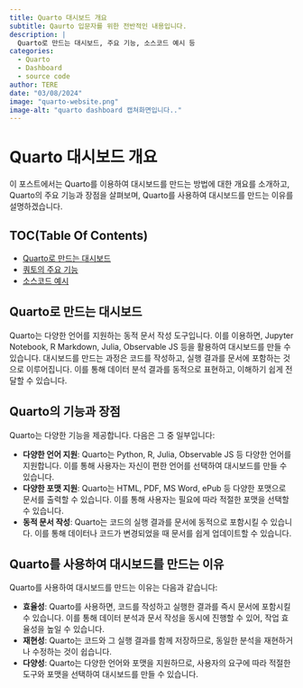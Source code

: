 ```yaml
---
title: Quarto 대시보드 개요
subtitle: Qaurto 입문자를 위한 전반적인 내용입니다.
description: |
  Quarto로 만드는 대시보드, 주요 기능, 소스코드 예시 등
categories:
  - Quarto
  - Dashboard
  - source code
author: TERE
date: "03/08/2024"
image: "quarto-website.png"
image-alt: "quarto dashboard 캡쳐화면입니다.."
---
```


# Quarto 대시보드 개요

이 포스트에서는 Quarto를 이용하여 대시보드를 만드는 방법에 대한 개요를 소개하고, Quarto의 주요 기능과 장점을 살펴보며, Quarto를 사용하여 대시보드를 만드는 이유를 설명하겠습니다.

## TOC(Table Of Contents)

-   [Quarto로 만드는 대시보드](#Quarto로-만드는-대시보드)
-   [쿼토의 주요 기능](#Quarto의-기능과-장점)
-   [소스코드 예시](##Quarto를-사용하여-대시보드를-만드는-이유)

## Quarto로 만드는 대시보드 {#Quarto로-만드는-대시보드}

Quarto는 다양한 언어를 지원하는 동적 문서 작성 도구입니다. 이를 이용하면, Jupyter Notebook, R Markdown, Julia, Observable JS 등을 활용하여 대시보드를 만들 수 있습니다[ ](https://www.facebook.com/groups/tidyverse/posts/2325808134350505/). 대시보드를 만드는 과정은 코드를 작성하고, 실행 결과를 문서에 포함하는 것으로 이루어집니다. 이를 통해 데이터 분석 결과를 동적으로 표현하고, 이해하기 쉽게 전달할 수 있습니다.

## Quarto의 기능과 장점 {#Quarto의-기능과-장점}

Quarto는 다양한 기능을 제공합니다. 다음은 그 중 일부입니다:

-   **다양한 언어 지원**: Quarto는 Python, R, Julia, Observable JS 등 다양한 언어를 지원합니다. 이를 통해 사용자는 자신이 편한 언어를 선택하여 대시보드를 만들 수 있습니다.
-   **다양한 포맷 지원**: Quarto는 HTML, PDF, MS Word, ePub 등 다양한 포맷으로 문서를 출력할 수 있습니다. 이를 통해 사용자는 필요에 따라 적절한 포맷을 선택할 수 있습니다[ ](https://yozm.wishket.com/magazine/detail/1883/).
-   **동적 문서 작성**: Quarto는 코드의 실행 결과를 문서에 동적으로 포함시킬 수 있습니다. 이를 통해 데이터나 코드가 변경되었을 때 문서를 쉽게 업데이트할 수 있습니다[ ](https://yozm.wishket.com/magazine/detail/1883/).

## Quarto를 사용하여 대시보드를 만드는 이유 {#Quarto를-사용하여-대시보드를-만드는-이유}

Quarto를 사용하여 대시보드를 만드는 이유는 다음과 같습니다:

-   **효율성**: Quarto를 사용하면, 코드를 작성하고 실행한 결과를 즉시 문서에 포함시킬 수 있습니다. 이를 통해 데이터 분석과 문서 작성을 동시에 진행할 수 있어, 작업 효율성을 높일 수 있습니다.
-   **재현성**: Quarto는 코드와 그 실행 결과를 함께 저장하므로, 동일한 분석을 재현하거나 수정하는 것이 쉽습니다.
-   **다양성**: Quarto는 다양한 언어와 포맷을 지원하므로, 사용자의 요구에 따라 적절한 도구와 포맷을 선택하여 대시보드를 만들 수 있습니다.
